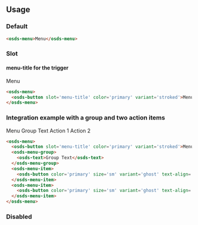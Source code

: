 
<GenericStyle />

## Usage

### Default
```html
<osds-menu>Menu</osds-menu>
```

### Slot
#### menu-title for the trigger
<osds-menu>
  <osds-button slot='menu-title' color='primary' variant='stroked'>Menu</osds-button>
</osds-menu>

```html
<osds-menu>
  <osds-button slot='menu-title' color='primary' variant='stroked'>Menu</osds-button>
</osds-menu>
```

### Integration example with a group and two action items
<osds-menu>
  <osds-button slot='menu-title' color='primary' variant='stroked'>Menu</osds-button>
  <osds-menu-group>
    <osds-text>Group Text</osds-text>
  </osds-menu-group>
  <osds-menu-item>
    <osds-button color='primary' size='sm' variant='ghost' text-align='start'><span>Action 1</span></osds-button>
  </osds-menu-item>
  <osds-menu-item>
    <osds-button color='primary' size='sm' variant='ghost' text-align='start'><span>Action 2</span></osds-button>
  </osds-menu-item>
</osds-menu>

```html
<osds-menu>
  <osds-button slot='menu-title' color='primary' variant='stroked'>Menu</osds-button>
  <osds-menu-group>
    <osds-text>Group Text</osds-text>
  </osds-menu-group>
  <osds-menu-item>
    <osds-button color='primary' size='sm' variant='ghost' text-align='start'><span>Action 1</span></osds-button>
  </osds-menu-item>
  <osds-menu-item>
    <osds-button color='primary' size='sm' variant='ghost' text-align='start'><span>Action 2</span></osds-button>
  </osds-menu-item>
</osds-menu>
```

### Disabled
<DisabledProperty />
